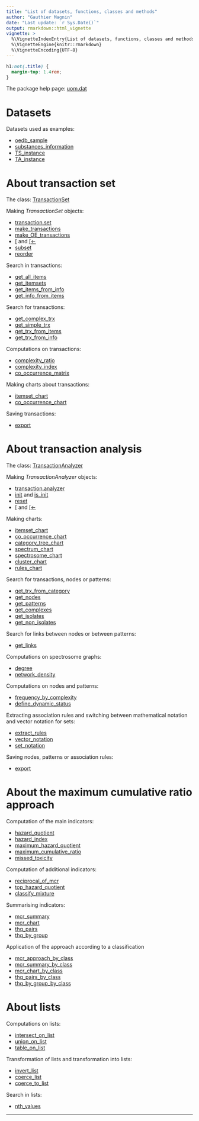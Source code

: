 ```yaml
---
title: "List of datasets, functions, classes and methods"
author: "Gauthier Magnin"
date: "Last update: `r Sys.Date()`"
output: rmarkdown::html_vignette
vignette: >
  %\VignetteIndexEntry{List of datasets, functions, classes and methods}
  %\VignetteEngine{knitr::rmarkdown}
  %\VignetteEncoding{UTF-8}
---
```


```css
h1:not(.title) {
  margin-top: 1.4rem;
}
```



The package help page: [uom.dat](../html/uom.dat-package.html)



# Datasets

Datasets used as examples:

* [oedb_sample](../html/oedb_sample.html)
* [substances_information](../html/substances_information.html)
* [TS_instance](../html/TS_instance.html)
* [TA_instance](../html/TA_instance.html)



# About transaction set

The class: [TransactionSet](../html/TransactionSet-class.html)

Making *TransactionSet* objects:

* [transaction.set](../html/transaction.set.html)
* [make_transactions](../html/make_transactions.html)
* [make_OE_transactions](../html/make_OE_transactions.html)
* [\[](../html/sub-TransactionSet-ANY-ANY-ANY-method.html) and [\[<-](../html/sub-TransactionSet-ANY-ANY-ANY-method.html)
* [subset](../html/subset-TransactionSet-method.html)
* [reorder](../html/reorder-TransactionSet-method.html)

Search in transactions:

* [get_all_items](../html/get_all_items-TransactionSet-method.html)
* [get_itemsets](../html/get_itemsets-TransactionSet-method.html)
* [get_items_from_info](../html/get_items_from_info-TransactionSet-method.html)
* [get_info_from_items](../html/get_info_from_items-TransactionSet-method.html)

Search for transactions:

* [get_complex_trx](../html/get_complex_trx-TransactionSet-method.html)
* [get_simple_trx](../html/get_simple_trx-TransactionSet-method.html)
* [get_trx_from_items](../html/get_trx_from_items-TransactionSet-method.html)
* [get_trx_from_info](../html/get_trx_from_info-TransactionSet-method.html)

Computations on transactions:

* [complexity_ratio](../html/complexity_ratio-TransactionSet-method.html)
* [complexity_index](../html/complexity_index-TransactionSet-method.html)
* [co_occurrence_matrix](../html/co_occurrence_matrix-TransactionSet-method.html)

Making charts about transactions:

* [itemset_chart](../html/itemset_chart-TransactionSet-method.html)
* [co_occurrence_chart](../html/co_occurrence_chart-TransactionSet-method.html)

Saving transactions:

* [export](../html/export.html)



# About transaction analysis

The class: [TransactionAnalyzer](../html/TransactionAnalyzer-class.html)

Making *TransactionAnalyzer* objects:

* [transaction.analyzer](../html/transaction.analyzer.html)
* [init](../html/init-TransactionAnalyzer-method.html) and [is_init](../html/is_init-TransactionAnalyzer-method.html)
* [reset](../html/reset-TransactionAnalyzer-method.html)
* [\[](../html/sub-TransactionAnalyzer-ANY-ANY-ANY-method.html) and [\[<-](../html/sub-TransactionAnalyzer-ANY-ANY-ANY-method.html)

Making charts:

* [itemset_chart](../html/itemset_chart-TransactionAnalyzer-method.html)
* [co_occurrence_chart](../html/co_occurrence_chart-TransactionAnalyzer-method.html)
* [category_tree_chart](../html/category_tree_chart-TransactionAnalyzer-method.html)
* [spectrum_chart](../html/spectrum_chart-TransactionAnalyzer-method.html)
* [spectrosome_chart](../html/spectrosome_chart-TransactionAnalyzer-method.html)
* [cluster_chart](../html/cluster_chart-TransactionAnalyzer-method.html)
* [rules_chart](../html/rules_chart-TransactionAnalyzer-method.html)

Search for transactions, nodes or patterns:

* [get_trx_from_category](../html/get_trx_from_category-TransactionAnalyzer-method.html)
* [get_nodes](../html/get_nodes-TransactionAnalyzer-method.html)
* [get_patterns](../html/get_patterns-TransactionAnalyzer-method.html)
* [get_complexes](../html/get_complexes-TransactionAnalyzer-method.html)
* [get_isolates](../html/get_isolates-TransactionAnalyzer-method.html)
* [get_non_isolates](../html/get_non_isolates-TransactionAnalyzer-method.html)

Search for links between nodes or between patterns:

* [get_links](../html/get_links-TransactionAnalyzer-method.html)

Computations on spectrosome graphs:

* [degree](../html/degree-TransactionAnalyzer-method.html)
* [network_density](../html/network_density-TransactionAnalyzer-method.html)

Computations on nodes and patterns:

* [frequency_by_complexity](../html/frequency_by_complexity-TransactionAnalyzer-method.html)
* [define_dynamic_status](../html/define_dynamic_status-TransactionAnalyzer-method.html)

Extracting association rules and switching between mathematical notation and vector notation for sets:

* [extract_rules](../html/extract_rules-TransactionAnalyzer-method.html)
* [vector_notation](../html/vector_notation.html)
* [set_notation](../html/set_notation.html)

Saving nodes, patterns or association rules:

* [export](../html/export.html)



# About the maximum cumulative ratio approach

Computation of the main indicators:

* [hazard_quotient](../html/hazard_quotient.html)
* [hazard_index](../html/hazard_index.html)
* [maximum_hazard_quotient](../html/maximum_hazard_quotient.html)
* [maximum_cumulative_ratio](../html/maximum_cumulative_ratio.html)
* [missed_toxicity](../html/missed_toxicity.html)

Computation of additional indicators:

* [reciprocal_of_mcr](../html/reciprocal_of_mcr.html)
* [top_hazard_quotient](../html/top_hazard_quotient.html)
* [classify_mixture](../html/classify_mixture.html)

Summarising indicators:

* [mcr_summary](../html/mcr_summary.html)
* [mcr_chart](../html/mcr_chart.html)
* [thq_pairs](../html/thq_pairs.html)
* [thq_by_group](../html/thq_by_group.html)

Application of the approach according to a classification

* [mcr_approach_by_class](../html/mcr_approach_by_class.html)
* [mcr_summary_by_class](../html/mcr_summary_by_class.html)
* [mcr_chart_by_class](../html/mcr_chart_by_class.html)
* [thq_pairs_by_class](../html/thq_pairs_by_class.html)
* [thq_by_group_by_class](../html/thq_by_group_by_class.html)



# About lists

Computations on lists:

* [intersect_on_list](../html/intersect_on_list.html)
* [union_on_list](../html/union_on_list.html)
* [table_on_list](../html/table_on_list.html)

Transformation of lists and transformation into lists:

* [invert_list](../html/invert_list.html)
* [coerce_list](../html/coerce_list.html)
* [coerce_to_list](../html/coerce_to_list.html)

Search in lists:

* [nth_values](../html/nth_values.html)



---
